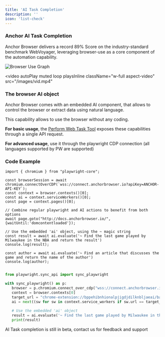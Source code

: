 ```yaml
---
title: 'AI Task Completion'
description: ''
icon: 'list-check'
---
```


### Anchor AI Task Completion

Anchor Browser delivers a record 89% Score on the industry-standard benchmark WebVoyager, leveraging browser-use as a core component of the automation capability.

<img
  className="hidden dark:block"
  src="/images/bu-graph.jpeg"
  alt="Browser Use Graph"
/>

<video
  autoPlay
  muted
  loop
  playsInline
  className="w-full aspect-video"
  src="/images/vid.mp4"
></video>

### The browser AI object

Anchor Browser comes with an embedded AI component, that allows to control the browser or extract data using natural language.

This capability allows to use the browser without any coding.

**For basic usage**, the [Perform Web Task Tool](/tools-api-reference/ai-tools/perform-web-task) exposes these capabilities through a single API request.

**For advanced usage**, use it through the playwright CDP connection (all languages supported by PW are supported)

### Code Example

<CodeGroup>

```tsx node.js
import { chromium } from "playwright-core";

const browserSession = await chromium.connectOverCDP(`wss://connect.anchorbrowser.io?apiKey=ANCHOR-API-KEY`);
const context = browser.contexts()[0];
const ai = context.serviceWorkers()[0];
const page = context.pages()[0];

// Combine regular playwright and AI actions to benefit from both options
await page.goto("http://docs.anchorbrowser.io/", {waitUntil:'domcontentloaded'});

// Use the embedded 'ai' object, using the ~ magic string
const result = await ai.evaluate('~ Find the last game played by Milwaukee in the NBA and return the result')
console.log(result);

const author = await ai.evaluate('~ Find an article that discusses the game and return the name of the author')
console.log(author);

```

```python python

from playwright.sync_api import sync_playwright

with sync_playwright() as p:
   browser = p.chromium.connect_over_cdp("wss://connect.anchorbrowser.io?apiKey=ANCHOR-API-KEY")
   context = browser.contexts[0]
   target_url = "chrome-extension://bppehibnhionalpjigdjdilknbljaeai/background.js"
   ai = next((sw for sw in context.service_workers if sw.url == target_url), None)
            
   # Use the embedded 'ai' object
   result = ai.evaluate('~ Find the last game played by Milwaukee in the NBA and return the result')
   print(result)

```

</CodeGroup>

<Note>AI Task completion is still in beta, contact us for feedback and support</Note>
